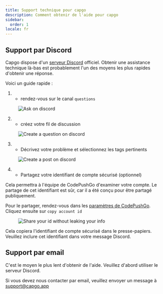 ```yaml
---
title: Support technique pour capgo
description: Comment obtenir de l'aide pour capgo
sidebar:
  order: 1
locale: fr
---
```


## Support par Discord

Capgo dispose d'un [serveur Discord](https://discordcom/invite/VnYRvBfgA6) officiel. Obtenir une assistance technique là-bas est probablement l'un des moyens les plus rapides d'obtenir une réponse.

Voici un guide rapide :

1. - rendez-vous sur le canal `questions`

<figure><img style="margin-left: auto; margin-right: auto" src="/discord-questions.webp" alt="Ask on discord" /><figcaption></figcaption></figure>

2. - créez votre fil de discussion

<figure><img style="margin-left: auto; margin-right: auto" src="/discord-newquestion.webp" alt="Create a question on discord" /><figcaption></figcaption></figure>

3. - Décrivez votre problème et sélectionnez les tags pertinents

<figure><img style="margin-left: auto; margin-right: auto" src="/discord-new-post.webp" alt="Create a post on discord" /><figcaption></figcaption></figure>

4. - Partagez votre identifiant de compte sécurisé (optionnel)

Cela permettra à l'équipe de CodePushGo d'examiner votre compte. Le partage de cet identifiant est sûr, car il a été conçu pour être partagé publiquement.

Pour le partager, rendez-vous dans les [paramètres de CodePushGo](https://web.capgo.app/dashboard/settings/account/). Cliquez ensuite sur `copy account id`

<figure><img style="margin-left: auto; margin-right: auto" src="/share-secure-id.webp" alt="Share your id without leaking your info" /><figcaption></figcaption></figure>

Cela copiera l'identifiant de compte sécurisé dans le presse-papiers. Veuillez inclure cet identifiant dans votre message Discord.

## Support par email

C'est le moyen le plus lent d'obtenir de l'aide. Veuillez d'abord utiliser le serveur Discord.

Si vous devez nous contacter par email, veuillez envoyer un message à support@capgo.app